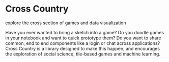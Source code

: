 

<Meta title="menu/intro" />

# Cross Country

<Subtitle>explore the cross section of games and data visualization</Subtitle>

Have you ever wanted to bring a sketch into a game? Do you doodle games in your notebook and want to quick prototype them? Do you want to share common, end to end components like a login or chat across applications? Cross Country is a library designed to make this happen, and encourages the exploration of social science, tile-based games and machine learning. 

<Canvas>
  <Story name="intro">
    <About />
  </Story>
</Canvas>